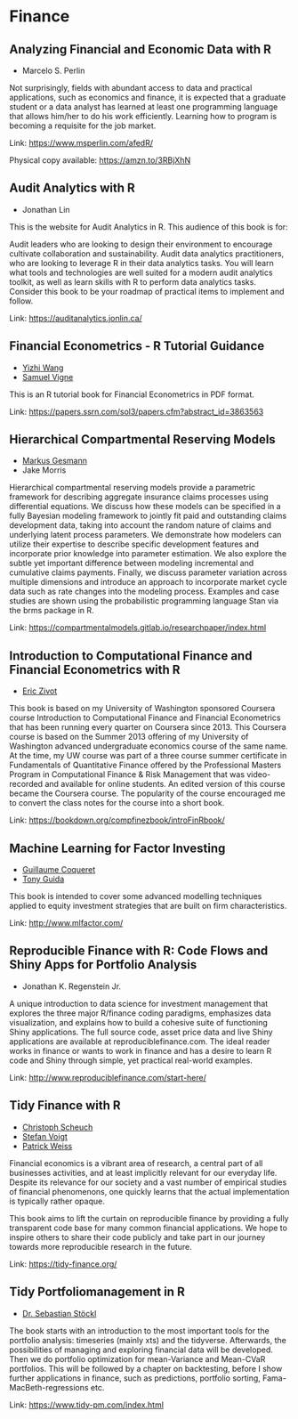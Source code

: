 # Finance

## Analyzing Financial and Economic Data with R

- Marcelo S. Perlin

Not surprisingly, fields with abundant access to data and practical
applications, such as economics and finance, it is expected that a
graduate student or a data analyst has learned at least one programming
language that allows him/her to do his work efficiently. Learning how to
program is becoming a requisite for the job market.

Link: [https://www.msperlin.com/afedR/](https://www.msperlin.com/afedR/)

Physical copy available: [https://amzn.to/3RBjXhN](https://amzn.to/3RBjXhN)

## Audit Analytics with R

- Jonathan Lin

This is the website for Audit Analytics in R. This audience of this book is for:

Audit leaders who are looking to design their environment to encourage cultivate collaboration and sustainability.
Audit data analytics practitioners, who are looking to leverage R in their data analytics tasks.
You will learn what tools and technologies are well suited for a modern audit analytics toolkit, as well as learn skills with R to perform data analytics tasks. Consider this book to be your roadmap of practical items to implement and follow.

Link: [https://auditanalytics.jonlin.ca/](https://auditanalytics.jonlin.ca/)

## Financial Econometrics - R Tutorial Guidance

- [Yizhi Wang](https://papers.ssrn.com/sol3/cf_dev/AbsByAuth.cfm?per_id=4467812)
- [Samuel Vigne](https://papers.ssrn.com/sol3/cf_dev/AbsByAuth.cfm?per_id=2479568)

This is an R tutorial book for Financial Econometrics in PDF format.

Link: [https://papers.ssrn.com/sol3/papers.cfm?abstract_id=3863563](https://papers.ssrn.com/sol3/papers.cfm?abstract_id=3863563)

## Hierarchical Compartmental Reserving Models

- [Markus Gesmann](https://magesblog.com)
- Jake Morris

Hierarchical compartmental reserving models provide a parametric framework for describing aggregate insurance claims processes using differential equations. We discuss how these models can be specified in a fully Bayesian modeling framework to jointly fit paid and outstanding claims development data, taking into account the random nature of claims and underlying latent process parameters. We demonstrate how modelers can utilize their expertise to describe specific development features and incorporate prior knowledge into parameter estimation. We also explore the subtle yet important difference between modeling incremental and cumulative claims payments. Finally, we discuss parameter variation across multiple dimensions and introduce an approach to incorporate market cycle data such as rate changes into the modeling process. Examples and case studies are shown using the probabilistic programming language Stan via the brms package in R.

Link: [https://compartmentalmodels.gitlab.io/researchpaper/index.html](https://compartmentalmodels.gitlab.io/researchpaper/index.html)

## Introduction to Computational Finance and Financial Econometrics with R

- [Eric Zivot](https://econ.washington.edu/people/eric-zivot)

This book is based on my University of Washington sponsored Coursera course Introduction to Computational Finance and Financial Econometrics that has been running every quarter on Coursera since 2013. This Coursera course is based on the Summer 2013 offering of my University of Washington advanced undergraduate economics course of the same name. At the time, my UW course was part of a three course summer certificate in Fundamentals of Quantitative Finance offered by the Professional Masters Program in Computational Finance & Risk Management that was video-recorded and available for online students. An edited version of this course became the Coursera course. The popularity of the course encouraged me to convert the class notes for the course into a short book.

Link: [https://bookdown.org/compfinezbook/introFinRbook/](https://bookdown.org/compfinezbook/introFinRbook/)

## Machine Learning for Factor Investing

- [Guillaume Coqueret](https://twitter.com/g_coqueret)
- [Tony Guida](https://twitter.com/TonyGUIDA_Quant)

This book is intended to cover some advanced modelling techniques
applied to equity investment strategies that are built on firm
characteristics.

Link: [http://www.mlfactor.com/](http://www.mlfactor.com/)

## Reproducible Finance with R: Code Flows and Shiny Apps for Portfolio Analysis

- Jonathan K. Regenstein Jr.

A unique introduction to data science for investment management that explores the three major R/finance coding paradigms, emphasizes data visualization, and explains how to build a cohesive suite of functioning Shiny applications. The full source code, asset price data and live Shiny applications are available at reproduciblefinance.com. The ideal reader works in finance or wants to work in finance and has a desire to learn R code and Shiny through simple, yet practical real-world examples.

Link: [http://www.reproduciblefinance.com/start-here/](http://www.reproduciblefinance.com/start-here/)

## Tidy Finance with R

- [Christoph Scheuch](https://christophscheuch.github.io/)
- [Stefan Voigt](https://www.voigtstefan.me/)
- [Patrick Weiss](https://sites.google.com/view/patrick-weiss)

Financial economics is a vibrant area of research, a central part of all businesses activities, and at least implicitly relevant for our everyday life. Despite its relevance for our society and a vast number of empirical studies of financial phenomenons, one quickly learns that the actual implementation is typically rather opaque. 

This book aims to lift the curtain on reproducible finance by providing a fully transparent code base for many common financial applications. We hope to inspire others to share their code publicly and take part in our journey towards more reproducible research in the future.

Link: [https://tidy-finance.org/](https://tidy-finance.org/)

## Tidy Portfoliomanagement in R

- [Dr. Sebastian Stöckl](https://github.com/sstoeckl/)

The book starts with an introduction to the most important tools for the portfolio analysis: timeseries (mainly xts) and the tidyverse. Afterwards, the possibilities of managing and exploring financial data will be developed. Then we do portfolio optimization for mean-Variance and Mean-CVaR portfolios. This will be followed by a chapter on backtesting, before I show further applications in finance, such as predictions, portfolio sorting, Fama-MacBeth-regressions etc.

Link: [https://www.tidy-pm.com/index.html](https://www.tidy-pm.com/index.html)



